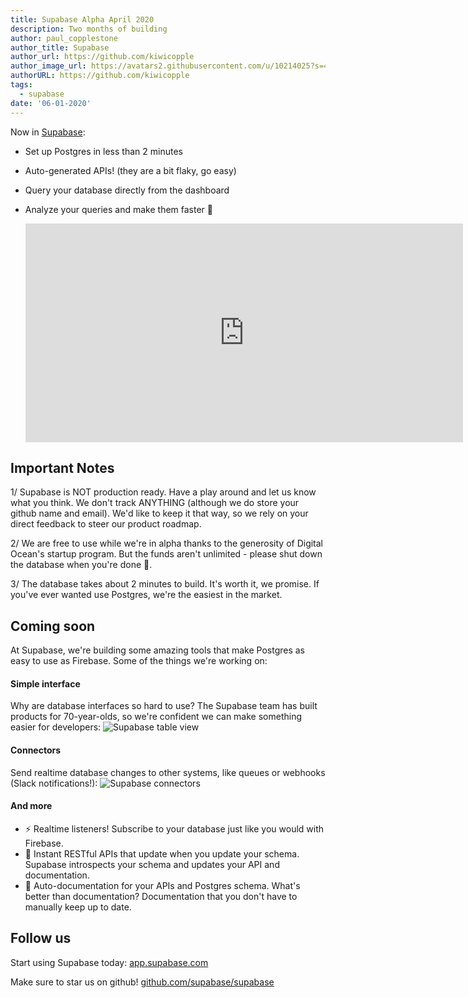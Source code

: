 ```yaml
---
title: Supabase Alpha April 2020
description: Two months of building
author: paul_copplestone
author_title: Supabase
author_url: https://github.com/kiwicopple
author_image_url: https://avatars2.githubusercontent.com/u/10214025?s=400&u=c6775be2ae667e2acae3ccd347fed62bb3f5b3e7&v=4
authorURL: https://github.com/kiwicopple
tags:
  - supabase
date: '06-01-2020'
---
```


Now in [Supabase](https://app.supabase.com):

- Set up Postgres in less than 2 minutes
- Auto-generated APIs! (they are a bit flaky, go easy)
- Query your database directly from the dashboard
- Analyze your queries and make them faster :rocket:

  <div className="video-container">
    <iframe
      className="w-full"
      width="700"
      height="350"
      src="https://www.youtube-nocookie.com/embed/ck5MM_PD4Co"
      frameBorder="0"
      allow="accelerometer; autoplay; encrypted-media; gyroscope; picture-in-picture"
      allowFullScreen
    ></iframe>
  </div>

## Important Notes

1/ Supabase is NOT production ready. Have a play around and let us know what you think. We don't track ANYTHING (although we do store your github name and email). We'd like to keep it that way, so we rely on your direct feedback to steer our product roadmap.

2/ We are free to use while we're in alpha thanks to the generosity of Digital Ocean's startup program. But the funds aren't unlimited - please shut down the database when you're done :pray:.

3/ The database takes about 2 minutes to build. It's worth it, we promise. If you've ever wanted use Postgres, we're the easiest in the market.

## Coming soon

At Supabase, we're building some amazing tools that make Postgres as easy to use as Firebase. Some of the things we're working on:

#### Simple interface

Why are database interfaces so hard to use? The Supabase team has built products for 70-year-olds, so we're confident we can make something easier for developers:
![Supabase table view](/images/blog/2020/b4o39am95zcl5vl54j75.png)

#### Connectors

Send realtime database changes to other systems, like queues or webhooks (Slack notifications!):
![Supabase connectors](/images/blog/2020/aom5r917s792cc081bbz.png)

#### And more

- ⚡ Realtime listeners! Subscribe to your database just like you would with Firebase.
- 🤖 Instant RESTful APIs that update when you update your schema. Supabase introspects your schema and updates your API and documentation.
- 📓 Auto-documentation for your APIs and Postgres schema. What's better than documentation? Documentation that you don't have to manually keep up to date.

## Follow us

Start using Supabase today: [app.supabase.com](https://app.supabase.com)

Make sure to star us on github! [github.com/supabase/supabase](https://github.com/supabase/supabase)
